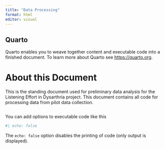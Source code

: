 ```yaml
---
title: "Data Processing"
format: html
editor: visual
---
```


## Quarto

Quarto enables you to weave together content and executable code into a finished document. To learn more about Quarto see <https://quarto.org>.

# About this Document

This is the standing document used for preliminary data analysis for the Listening Effort in Dysarthria project. This document contains all code for processing data from pilot data collection.

```r

```

You can add options to executable code like this

```r
#| echo: false

```

The `echo: false` option disables the printing of code (only output is displayed).
